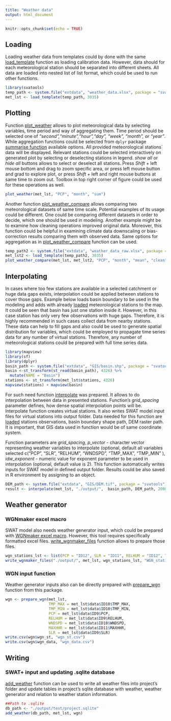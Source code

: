 ```yaml
---
title: "Weather data"
output: html_document
---
```


```r
knitr::opts_chunk$set(echo = TRUE)
```

## Loading {#load_weather}

Loading weather data from templates could by done with the same [load_template](../reference/load_template.html) function as loading calibration data. However, data should for each meteorological station should be separated into different sheets. All data are loaded into nested list of list format, which could be used to run other functions. 

```r
library(svatools)
temp_path <- system.file("extdata", "weather_data.xlsx", package = "svatools")
met_lst <- load_template(temp_path, 3035)
```

## Plotting

Function [plot_weather](../reference/plot_weather.html) allows to plot meteorological data by selecting variables, time period and way of aggregating them. Time period should be selected one of *"second","minute","hour","day", "week", "month", or "year"*. While aggregation functions could be selected from `dplyr` package [summarise function](https://www.rdocumentation.org/packages/dplyr/versions/0.7.8/topics/summarise) available options.
All provided meteorological stations` data will be displayed. Relevant stations could be selected interactively on generated plot by selecting or deselecting stations in legend. *show all* or *hide all* buttons allows to select or deselect all stations. Press *Shift* + left mouse bottom and drag to zoom specific area, or press left mouse button and grad to explore plot, or press *Shift* + left and right mouse buttons at same time to zoom out. Toolbox in top right corner of figure could be used for these operations as well.  

```r
plot_weather(met_lst, "PCP", "month", "sum")
```

Another function [plot_weather_compare](../reference/plot_weather_compare.html) allows comparing two meteorological datasets of same time scale. Potential examples of its usage could be different. One could be comparing different datasets in order to decide, which one should be used in modeling. Another example might be to examine how cleaning operations improved original data. Moreover, this function could be helpful in examining climate data downscaling or bias-correction results comparing them with observed data. Same options for aggregation as in [plot_weather_compare](../reference/plot_weather_compare.html) function can be used. 

```r
temp_path2 <- system.file("extdata", "weather_data_raw.xlsx", package = "svatools")
met_lst2 <- load_template(temp_path2, 3035)
plot_weather_compare(met_lst, met_lst2, "PCP", "month", "mean", "clean", "raw")
```

## Interpolating

In cases where too few stations are available in a selected catchment or huge data gaps exists, interpolation could be applied between stations to cover those gaps. Example below loads basin boundary to be used in the modeling and adds with already [loaded](#load_weather) meteorological stations to the map. It could be seen that basin has just one station inside it. However, in this case station has only very few observations with huge gaps. Therefore, it is highly recommended in such cases collect data from nearby stations. These data can help to fill gaps and also could be used to generate spatial distribution for variables, which could be employed to propagate time series data for any number of virtual stations. Therefore, any number of meteorological stations could be prepared with full time series data. 

```r
library(mapview)
library(sf)
library(dplyr)
basin_path <- system.file("extdata", "GIS/basin.shp", package = "svatools")
basin <-st_transform(st_read(basin_path), 4326) %>% 
  mutate(NAME = "Basin")
stations <- st_transform(met_lst$stations, 4326)
mapview(stations) + mapview(basin)
```

For such need function [interpolate](../reference/interpolate.html) was prepared. It allows to do interpolation between data in presented stations. Function's *grid_spacing* parameter defines, how dense spatial interpolation points will be. Interpolate function creates virtual stations. It also writes SWAT model input files for virtual stations into output folder. Data needed for this function are [loaded](#load_weather) stations observations, basin boundary shape path, DEM raster path. It is important, that GIS data used in function would be of same coordinate system.

Function parameters are *grid_spacing*, *p_vector* - character vector representing weather variables to interpolate (optional, default all variables selected c("PCP", "SLR", "RELHUM", "WNDSPD", "TMP_MAX", "TMP_MIN" ), *idw_exponent* - numeric value for exponent parameter to be used in interpolation  (optional, default value is 2). This function automatically writes inputs for SWAT model in defined output folder. Results could be also saved in R environment by assigning to an object. 

```r
DEM_path <- system.file("extdata", "GIS/DEM.tif", package = "svatools")
result <- interpolate(met_lst, "./output/",  basin_path, DEM_path, 2000) 
```

## Weather generator

### WGNmaker excel macro

SWAT model also needs weather generator input, which could be prepared with  [WGNmaker excel macro](https://swat.tamu.edu/media/41583/wgen-excel.zip). However, this tool requires specifically formatted excel files. [write_wgnmaker_files](../reference/write_wgnmaker_files.html) function allows to prepare those files. 

```r
wgn_stations_lst <- list(PCP = "ID12", SLR = "ID11", RELHUM = "ID12", TMP_MAX = "ID12", TMP_MIN = "ID12", WNDSPD = "ID12", MAXHHR = "ID12")
write_wgnmaker_files("./output/", met_lst, wgn_stations_lst, "WGN_station")

```

### WGN input function

Weather generator inputs also can be directly prepared with [prepare_wgn](../reference/prepare_wgn.html) function from this package. 

```r
wgn <- prepare_wgn(met_lst, 
                   TMP_MAX = met_lst$data$ID10$TMP_MAX, 
                   TMP_MIN = met_lst$data$ID10$TMP_MIN, 
                   PCP = met_lst$data$ID9$PCP, 
                   RELHUM = met_lst$data$ID9$RELHUM, 
                   WNDSPD = met_lst$data$ID10$WNDSPD, 
                   MAXHHR = met_lst$data$ID11$MAXHHR, 
                   SLR = met_lst$data$ID9$SLR)
write.csv(wgn$wgn_st, "wgn_st.csv")
write.csv(wgn$wgn_data, "wgn_data.csv")
```

## Writing

### SWAT+ input and updating .sqlite database 

[add_weather](../reference/add_weather.html) function can be used to write all weather files into project's folder and update tables in project's sqlite database with weather, weather generator and relation to weather station information.  

```r
##Path to .sqlite
db_path <- "./output/test/project.sqlite"
add_weather(db_path, met_lst, wgn)
```
